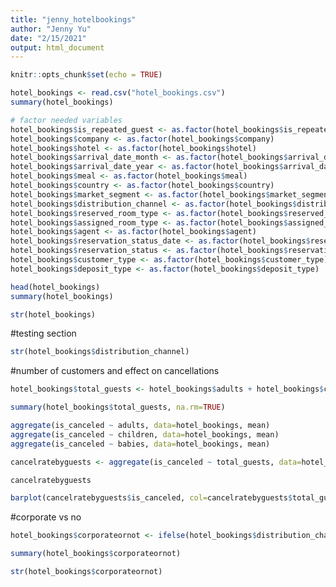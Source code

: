 ```yaml
---
title: "jenny_hotelbookings"
author: "Jenny Yu"
date: "2/15/2021"
output: html_document
---
```


```r
knitr::opts_chunk$set(echo = TRUE)
```

```r
hotel_bookings <- read.csv("hotel_bookings.csv")
summary(hotel_bookings)

# factor needed variables
hotel_bookings$is_repeated_guest <- as.factor(hotel_bookings$is_repeated_guest)
hotel_bookings$company <- as.factor(hotel_bookings$company)
hotel_bookings$hotel <- as.factor(hotel_bookings$hotel)
hotel_bookings$arrival_date_month <- as.factor(hotel_bookings$arrival_date_month)
hotel_bookings$arrival_date_year <- as.factor(hotel_bookings$arrival_date_year)
hotel_bookings$meal <- as.factor(hotel_bookings$meal)
hotel_bookings$country <- as.factor(hotel_bookings$country)
hotel_bookings$market_segment <- as.factor(hotel_bookings$market_segment)
hotel_bookings$distribution_channel <- as.factor(hotel_bookings$distribution_channel)
hotel_bookings$reserved_room_type <- as.factor(hotel_bookings$reserved_room_type)
hotel_bookings$assigned_room_type <- as.factor(hotel_bookings$assigned_room_type)
hotel_bookings$agent <- as.factor(hotel_bookings$agent)
hotel_bookings$reservation_status_date <- as.factor(hotel_bookings$reservation_status_date)
hotel_bookings$reservation_status <- as.factor(hotel_bookings$reservation_status)
hotel_bookings$customer_type <- as.factor(hotel_bookings$customer_type)
hotel_bookings$deposit_type <- as.factor(hotel_bookings$deposit_type)

head(hotel_bookings)
summary(hotel_bookings)

str(hotel_bookings)

```

#testing section
```r
str(hotel_bookings$distribution_channel)


```



#number of customers and effect on cancellations
```r
hotel_bookings$total_guests <- hotel_bookings$adults + hotel_bookings$children + hotel_bookings$babies

summary(hotel_bookings$total_guests, na.rm=TRUE)

aggregate(is_canceled ~ adults, data=hotel_bookings, mean)
aggregate(is_canceled ~ children, data=hotel_bookings, mean)
aggregate(is_canceled ~ babies, data=hotel_bookings, mean)

cancelratebyguests <- aggregate(is_canceled ~ total_guests, data=hotel_bookings, mean)

cancelratebyguests

barplot(cancelratebyguests$is_canceled, col=cancelratebyguests$total_guests, names.arg = cancelratebyguests$total_guests, xlab="Total Number of Guests", ylab="Cancellation Rate", border =TRUE, axes= TRUE, ylim=c(0,1))

```

#corporate vs no
```r
hotel_bookings$corporateornot <- ifelse(hotel_bookings$distribution_channel == "Corporate", "Corporate", "No")

summary(hotel_bookings$corporateornot)

str(hotel_bookings$corporateornot)
```

